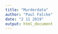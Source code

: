 ```yaml
---
title: "Murderdata"
author: "Paul Falcke"
date: "2 11 2019"
output: html_document
---
```


```r


```

